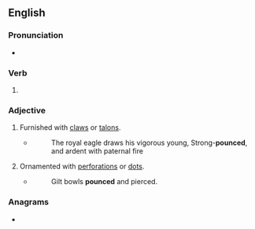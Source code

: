==English==

===Pronunciation===
* {{IPA|en|/paʊnst/}}

===Verb===
{{head|en|verb form}}

# {{en-past of|pounce}}

===Adjective===
{{en-adj|-}}

# {{lb|en|obsolete}} Furnished with [[claw]]s or [[talon]]s.
#* {{RQ:Thomson Spring}}
#*: The royal eagle draws his vigorous young, Strong-'''pounced''', and ardent with paternal fire
# {{lb|en|obsolete}} Ornamented with [[perforation]]s or [[dot]]s.
#* {{rfdatek|en|Holinshed}}
#*: Gilt bowls '''pounced''' and pierced.

{{Webster 1913}}

===Anagrams===
* {{anagrams|en|a=cdenopu|uncoped}}